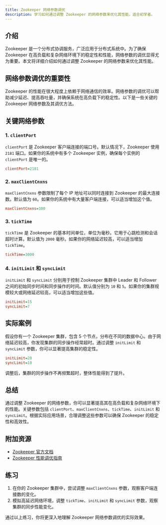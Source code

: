 ```yaml
---
title: Zookeeper 网络参数调优
description: 学习如何通过调整 Zookeeper 的网络参数来优化其性能，适合初学者。
---
```


## 介绍

Zookeeper 是一个分布式协调服务，广泛应用于分布式系统中。为了确保 Zookeeper 在高负载和复杂网络环境下的稳定性和性能，网络参数的调优显得尤为重要。本文将详细介绍如何通过调整 Zookeeper 的网络参数来优化其性能。

## 网络参数调优的重要性

Zookeeper 的性能在很大程度上依赖于网络通信的效率。网络参数的调优可以帮助减少延迟、提高吞吐量，并确保系统在高负载下的稳定性。以下是一些关键的 Zookeeper 网络参数及其调优方法。

## 关键网络参数

### 1. `clientPort`

`clientPort` 是 Zookeeper 客户端连接的端口号。默认情况下，Zookeeper 使用 `2181` 端口。如果你的系统中有多个 Zookeeper 实例，确保每个实例的 `clientPort` 是唯一的。

```ini
clientPort=2181
```

### 2. `maxClientCnxns`

`maxClientCnxns` 参数限制了每个 IP 地址可以同时连接到 Zookeeper 的最大连接数。默认值为 `60`。如果你的系统中有大量客户端连接，可以适当增加这个值。

```ini
maxClientCnxns=100
```

### 3. `tickTime`

`tickTime` 是 Zookeeper 的基本时间单位，单位为毫秒。它用于心跳检测和会话超时计算。默认值为 `2000` 毫秒。如果你的网络延迟较高，可以适当增加 `tickTime`。

```ini
tickTime=3000
```

### 4. `initLimit` 和 `syncLimit`

`initLimit` 和 `syncLimit` 分别用于控制 Zookeeper 集群中 Leader 和 Follower 之间的初始同步时间和同步操作的时间。默认值分别为 `10` 和 `5`。如果你的集群规模较大或网络延迟较高，可以适当增加这些值。

```ini
initLimit=15
syncLimit=7
```

## 实际案例

假设你有一个 Zookeeper 集群，包含 5 个节点，分布在不同的数据中心。由于网络延迟较高，你发现集群的同步操作经常超时。通过调整 `initLimit` 和 `syncLimit` 参数，你可以显著提高集群的稳定性。

```ini
initLimit=20
syncLimit=10
```

调整后，集群的同步操作不再频繁超时，整体性能得到了提升。

## 总结

通过调整 Zookeeper 的网络参数，你可以显著提高其在高负载和复杂网络环境下的性能。关键参数包括 `clientPort`、`maxClientCnxns`、`tickTime`、`initLimit` 和 `syncLimit`。根据实际应用场景，合理调整这些参数可以确保 Zookeeper 的稳定性和高效性。

## 附加资源

- [Zookeeper 官方文档](https://zookeeper.apache.org/doc/current/)
- [Zookeeper 性能调优指南](https://zookeeper.apache.org/doc/current/zookeeperAdmin.html#sc_tuning)

## 练习

1. 在你的 Zookeeper 集群中，尝试调整 `maxClientCnxns` 参数，观察客户端连接数的变化。
2. 模拟高延迟网络环境，调整 `tickTime`、`initLimit` 和 `syncLimit` 参数，观察集群的同步性能变化。

通过以上练习，你将更深入地理解 Zookeeper 网络参数调优的实际效果。